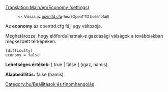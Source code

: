 [[Translation:Main/en/Economy (settings)]]
:<small><< Vissza az [[Main/hu/Openttd.cfg|openttd.cfg]]-hez (OpenTTD beállítófájl)</small>


Az '''economy''' az openttd.cfg fájl egy változója.

Meghatározza, hogy előfordulhatnak-e gazdasági válságok a továbbiakban megkezdett térképeken.<br>
<pre>
[difficulty]
economy = false
</pre>

'''Lehetséges értékek:''' [ true | false ] (igaz, hamis)

'''Alapbeállítás:''' false (hamis)


[[Category:hu/Beállítások és finomhangolás]]